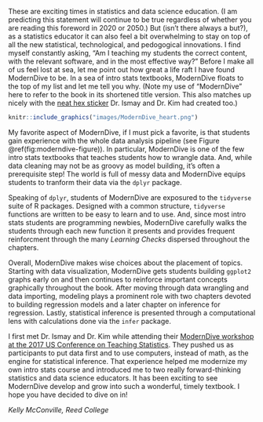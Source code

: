These are exciting times in statistics and data science education. (I am predicting this statement will continue to be true regardless of whether you are reading this foreword in 2020 or 2050.) But (isn't there always a but?), as a statistics educator it can also feel a bit overwhelming to stay on top of all the new statistical, technological, and pedogogical innovations. I find myself constantly asking, "Am I teaching my students the correct content, with the relevant software, and in the most effective way?" Before I make all of us feel lost at sea, let me point out how great a life raft I have found ModernDive to be. In a sea of intro stats textbooks, ModernDive floats to the top of my list and let me tell you why. (Note my use of "ModernDive" here to refer to the book in its shortened title version. This also matches up nicely with the [neat hex sticker](https://github.com/moderndive/ModernDive_book/blob/master/images/logos/hex_white_text.png) Dr. Ismay and Dr. Kim had created too.) 


```r
knitr::include_graphics("images/ModernDive_heart.png")
```


My favorite aspect of ModernDive, if I must pick a favorite, is that students gain experience with the whole data analysis pipeline (see Figure \@ref(fig:moderndive-figure)). In particular, ModernDive is one of the few intro stats textbooks that teaches students how to wrangle data. And, while data cleaning may not be as groovy as model building, it's often a prerequisite step! The world is full of messy data and ModernDive equips students to tranform their data via the `dplyr` package.  

Speaking of `dplyr`, students of ModernDive are exposured to the `tidyverse` suite of R packages. Designed with a common structure, `tidyverse` functions are written to be easy to learn and to use.  And, since most intro stats students are programming newbies, ModernDive carefully walks the students through each new function it presents and provides frequent reinforcment through the many *Learning Checks* dispersed throughout the chapters.  

Overall, ModernDive makes wise choices about the placement of topics. Starting with data visualization, ModernDive gets students building `ggplot2` graphs early on and then continues to reinforce important concepts graphically throughout the book. After moving through data wrangling and data importing, modeling plays a prominent role with two chapters devoted to building regression models and a later chapter on inference for regression. Lastly, statistical inference is presented through a computational lens with calculations done via the `infer` package.   

I first met Dr. Ismay and Dr. Kim while attending their [ModernDive workshop at the 2017 US Conference on Teaching Statistics](https://www.causeweb.org/cause/uscots/uscots17/workshop/3). They pushed us as participants to put data first and to use computers, instead of math, as the engine for statistical inference. That experience helped me modernize my own intro stats course and introduced me to two really forward-thinking statistics and data science educators. It has been exciting to see ModernDive develop and grow into such a wonderful, timely textbook. I hope you have decided to dive on in!

*Kelly McConville, Reed College*



